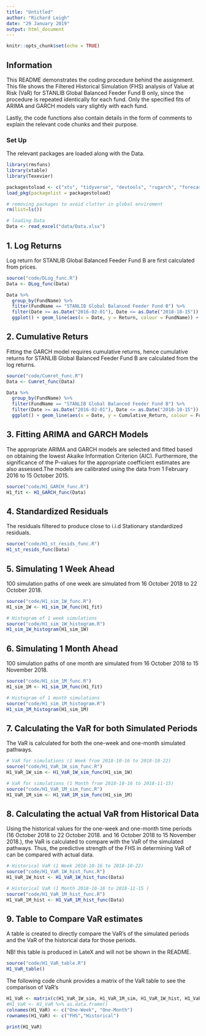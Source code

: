 ---
title: "Untitled"
author: "Richard Leigh"
date: "29 January 2019"
output: html_document
---

```{r setup, include=FALSE}
knitr::opts_chunk$set(echo = TRUE)
```

## Information
This README demonstrates the coding procedure behind the assignment. This file shows the Filtered Historical Simulation (FHS) analysis of Value at Risk (VaR) for STANLIB Global Balanced Feeder Fund B only, since the procedure is repeated identically for each fund. Only the specified fits of ARIMA and GARCH models vary slightly with each fund.

Lastly, the code functions also contain details in the form of comments to explain the relevant code chunks and their purpose.

### Set Up
The relevant packages are loaded along with the Data.
```{r cars, message=FALSE}
library(rmsfuns)
library(xtable)
library(Texevier)

packagestoload <- c("xts", "tidyverse", "devtools", "rugarch", "forecast", "tbl2xts", "PerformanceAnalytics", "dplyr", "lubridate", "glue", "ggthemes", "ggplot2", "Texevier", "parallel", "readr", "readxl")
load_pkg(packagelist = packagestoload)

# removing packages to avoid clutter in global enviroment
rm(list=ls())

# loading Data
Data <- read_excel("data/Data.xlsx")
```


## 1. Log Returns
Log return for STANLIB Global Balanced Feeder Fund B are first calculated from prices.
```{r Dlog returns}
source("code/DLog_func.R")
Data <- DLog_func(Data)

Data %>% 
  group_by(FundName) %>% 
  filter(FundName == "STANLIB Global Balanced Feeder Fund B") %>% 
  filter(Date >= as.Date("2016-02-01"), Date <= as.Date("2018-10-15")) %>% 
  ggplot() + geom_line(aes(x = Date, y = Return, colour = FundName)) + theme(legend.position = "none")
```

## 2. Cumulative Returs
Fitting the GARCH model requires cumulative returns, hence cumulative returns for STANLIB Global Balanced Feeder Fund B are calculated from the log returns.
```{r}
source("code/Cumret_func.R")
Data <- Cumret_func(Data)

Data %>% 
  group_by(FundName) %>% 
  filter(FundName == "STANLIB Global Balanced Feeder Fund B") %>% 
  filter(Date >= as.Date("2016-02-01"), Date <= as.Date("2018-10-15")) %>% 
  ggplot() + geom_line(aes(x = Date, y = Cumulative_Return, colour = FundName)) + theme(legend.position = "none")
```

## 3. Fitting ARIMA and GARCH Models
The appropriate ARIMA and GARCH models are selected and fitted based on obtaining the lowest Akaike Information Criterion (AIC). Furthermore, the significance of the P-values for the appropriate coefficient estimates are also assessed.The models are calibrated using the data from 1 February 2016 to 15 October 2015.
```{r}
source("code/H1_GARCH_func.R")
H1_fit <- H1_GARCH_func(Data)
```

## 4. Standardized Residuals
The residuals filtered to produce close to i.i.d Stationary standardized residuals.
```{r}
source("code/H1_st_resids_func.R")
H1_st_resids_func(Data)
```

## 5. Simulating 1 Week Ahead
100 simulation paths of one week are simulated from 16 October 2018 to 22 October 2018.
```{r}
source("code/H1_sim_1W_func.R")
H1_sim_1W <- H1_sim_1W_func(H1_fit)

# Histogram of 1 week simulations
source("code/H1_sim_1W_histogram.R")
H1_sim_1W_histogram(H1_sim_1W)
```

## 6. Simulating 1 Month Ahead
100 simulation paths of one month are simulated from 16 October 2018 to 15 November 2018.
```{r}
source("code/H1_sim_1M_func.R")
H1_sim_1M <- H1_sim_1M_func(H1_fit)

# Histogram of 1 month simulations
source("code/H1_sim_1M_histogram.R")
H1_sim_1M_histogram(H1_sim_1M)
```

## 7. Calculating the VaR for both Simulated Periods
The VaR is calculated for both the one-week and one-month simulated pathways.
```{r}
# VaR for simulations (1 Week from 2018-10-16 to 2018-10-22)
source("code/H1_VaR_1W_sim_func.R")
H1_VaR_1W_sim <- H1_VaR_1W_sim_func(H1_sim_1W)

# VaR for simulations (1 Month from 2018-10-16 to 2018-11-15)
source("code/H1_VaR_1M_sim_func.R")
H1_VaR_1M_sim <- H1_VaR_1M_sim_func(H1_sim_1M)
```

## 8. Calculating the actual VaR from Historical Data
Using the historical values for the one-week and one-month time periods (16 October 2018 to 22 October 2018. and 16 October 2018 to 15 November 2018.), the VaR is calculated to compare with the VaR of the simulated pathways. Thus, the predictive strength of the FHS in determining VaR of can be compared with actual data.
```{r}
# Historical VaR (1 Week 2018-10-16 to 2018-10-22)
source("code/H1_VaR_1W_hist_func.R")
H1_VaR_1W_hist <- H1_VaR_1W_hist_func(Data)

# Historical VaR (1 Month 2018-10-16 to 2018-11-15 )
source("code/H1_VaR_1M_hist_func.R")
H1_VaR_1M_hist <- H1_VaR_1M_hist_func(Data)
```

## 9. Table to Compare VaR estimates
A table is created to directly compare the VaR's of the simulated periods and the VaR of the historical data for those periods. 

NB! this table is produced in LateX and will not be shown in the README.
```{r table, results = 'asis'}
source("code/H1_VaR_table.R")
H1_VaR_table()
```

The following code chunk provides a matrix of the VaR table to see the comparison of VaR's
```{r}
H1_VaR <- matrix(c(H1_VaR_1W_sim, H1_VaR_1M_sim, H1_VaR_1W_hist, H1_VaR_1M_hist),ncol=2,byrow=TRUE)
#H1_VaR <- H1_VaR %>% as.data.frame()
colnames(H1_VaR) <- c("One-Week", "One-Month")
rownames(H1_VaR) <- c("FHS","Historical")

print(H1_VaR)
```

